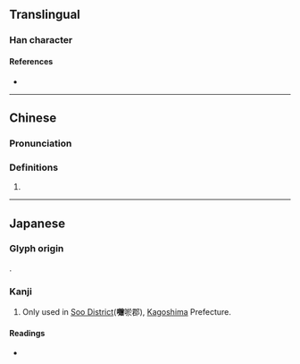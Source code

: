 {{character info/new}}
==Translingual==

===Han character===
{{Han char|rn=30|rad=口|as=19|sn=22|four=|canj=RBCA|ids=⿰口贈}}

====References====
* {{Han ref|kx=0215.221|hdz=10707.151|uh=56CE|ud=22222}}

----

==Chinese==
{{zh-forms}}

===Pronunciation===
{{zh-pron
|m=zèng
|c=
|h=
|md=
|mn=
|w=
|cat=
}}

===Definitions===
{{zh-hanzi}}

# {{non-gloss definition|Only used in Japanese place names.}}

----

==Japanese==

===Glyph origin===
{{ja-etym-kokuji}}.

===Kanji===
{{ja-kanji|grade=|rs=口19}}

# Only used in [[w:Soo District, Kagoshima|Soo District]]('''囎'''唹郡), [[Kagoshima]] Prefecture.

====Readings====
* {{ja-readings|on=[[そ]] (so)|kun=[[しょう]] (shō)}}